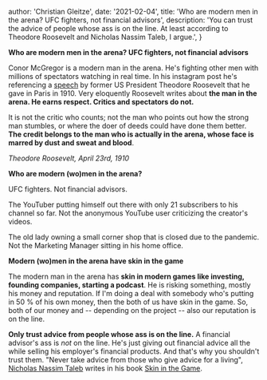 
  author: 'Christian Gleitze',
  date: '2021-02-04',
  title:
    'Who are modern men in the arena? UFC fighters, not financial advisors',
  description:
    'You can trust the advice of people whose ass is on the line. At least according to Theodore Roosevelt and Nicholas Nassim Taleb, I argue.',
}


**Who are modern men in the arena? UFC fighters, not financial advisors**

Conor McGregor is a modern man in the arena. He's fighting other men with millions of spectators watching in real time. In his instagram post he's referencing a [speech](https://www.theodorerooseveltcenter.org/Learn-About-TR/TR-Encyclopedia/Culture-and-Society/Man-in-the-Arena.aspx) by former US President Theodore Roosevelt that he gave in Paris in 1910. Very eloquently Roosevelt writes about **the man in the arena. He earns respect. Critics and spectators do not.**

It is not the critic who counts; not the man who points out how the strong man stumbles, or where the doer of deeds could have done them better. **The credit belongs to the man who is actually in the arena, whose face is marred by dust and sweat and blood**.

_Theodore Roosevelt, April 23rd, 1910_

**Who are modern (wo)men in the arena?**

UFC fighters. Not financial advisors.

The YouTuber putting himself out there with only 21 subscribers to his channel so far. Not the anonymous YouTube user criticizing the creator's videos.

The old lady owning a small corner shop that is closed due to the pandemic. Not the Marketing Manager sitting in his home office.

**Modern (wo)men in the arena have skin in the game**

The modern man in the arena has **skin in modern games like investing, founding companies, starting a podcast**. He is risking something, mostly his money and reputation. If I'm doing a deal with somebody who's putting in 50 % of his own money, then the both of us have skin in the game. So, both of our money and -- depending on the project -- also our reputation is on the line.

**Only trust advice from people whose ass is on the line.** A financial advisor's ass is _not_ on the line. He's just giving out financial advice all the while selling his employer's financial products. And that's why you shouldn't trust them. "Never take advice from those who give advice for a living", [Nicholas Nassim Taleb](https://en.wikipedia.org/wiki/Nassim_Nicholas_Taleb) writes in his book [Skin in the Game](<https://en.wikipedia.org/wiki/Skin_in_the_Game_(book)>).
